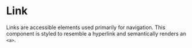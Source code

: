 
# Link

Links are accessible elements used primarily for navigation. This component is
styled to resemble a hyperlink and semantically renders an `<a>`.

